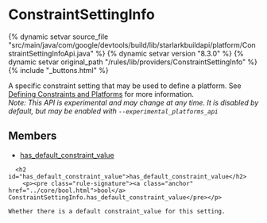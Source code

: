 <html devsite>
<head>
  <meta name="project_path" value="/_project.yaml">
  <meta name="book_path" value="/versions/8.3.0/_book.yaml">
</head>
<body>

<h1 class="page-title" id="modules.ConstraintSettingInfo">ConstraintSettingInfo</h1>

{% dynamic setvar source_file "src/main/java/com/google/devtools/build/lib/starlarkbuildapi/platform/ConstraintSettingInfoApi.java" %}
{% dynamic setvar version "8.3.0" %}
{% dynamic setvar original_path "/rules/lib/providers/ConstraintSettingInfo" %}
{% include "_buttons.html" %}
<!-- {% raw %} -->

A specific constraint setting that may be used to define a platform. See <a href='/versions/8.3.0/docs/platforms#constraints-platforms'>Defining Constraints and Platforms</a> for more information.<br/><i>Note: This API is experimental and may change at any time. It is disabled by default, but may be enabled with <code>--experimental_platforms_api</code></i>

<h2>Members</h2>
<ul>
    <li>
    <a href="#has_default_constraint_value">has_default_constraint_value</a>
  </li>
  </ul>

      <h2 id="has_default_constraint_value">has_default_constraint_value</h2>
        <p><pre class="rule-signature"><a class="anchor" href="../core/bool.html">bool</a> ConstraintSettingInfo.has_default_constraint_value</pre></p>

    Whether there is a default constraint_value for this setting.



</body>
</html>

<!-- {% endraw %} -->
